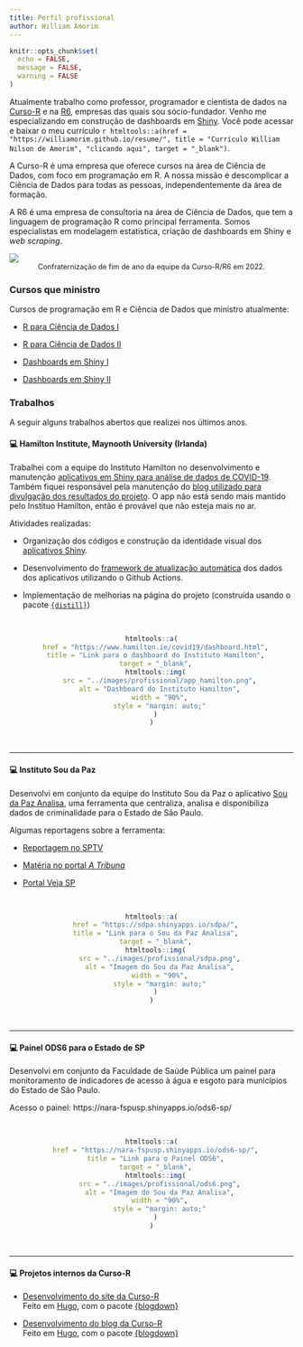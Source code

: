 ```yaml
---
title: Perfil profissional
author: William Amorim
---
```


```r
knitr::opts_chunk$set(
  echo = FALSE,
  message = FALSE,
  warning = FALSE
)
```

Atualmente trabalho como professor, programador e cientista de dados na [Curso-R](https://www.curso-r.com/) e na [R6](https://www.curso-r.com/sobre/), empresas das quais sou sócio-fundador. Venho me especializando em construção de dashboards em [Shiny](https://shiny.rstudio.com/gallery/). Você pode acessar e baixar o meu currículo `r htmltools::a(href = "https://williamorim.github.io/resume/", title = "Currículo William Nilson de Amorim", "clicando aqui", target = "_blank")`.

A Curso-R é uma empresa que oferece cursos na área de Ciência de Dados, com foco em programação em R. A nossa missão é descomplicar a Ciência de Dados para todas as pessoas, independentemente da área de formação.

A R6 é uma empresa de consultoria na área de Ciência de Dados, que tem a linguagem de programação R como principal ferramenta. Somos especialistas em modelagem estatística, criação de dashboards em Shiny e *web scraping*.

<img src = "../images/profissional/equipe_curso_r.jpg">
<center><span style = "font-size: 0.9em;">Confraternização de fim de ano da equipe da Curso-R/R6 em 2022.</span></center>

### Cursos que ministro

Cursos de programação em R e Ciência de Dados que ministro atualmente:

- [R para Ciência de Dados I](https://loja.curso-r.com/r-para-ciencia-de-dados-i.html)

- [R para Ciência de Dados II](https://loja.curso-r.com/r-para-ciencia-de-dados-ii.html)

- [Dashboards em Shiny I](https://loja.curso-r.com/construindo-dashboards-i.html)

- [Dashboards em Shiny II](https://loja.curso-r.com/construindo-dashboards-ii.html)

### Trabalhos

A seguir alguns trabalhos abertos que realizei nos últimos anos.

#### &#128187; Hamilton Institute, Maynooth University (Irlanda)

Trabalhei com a equipe do Instituto Hamilton no desenvolvimento e manutenção [aplicativos em Shiny para análise de dados de COVID-19](https://www.hamilton.ie/covid19/dashboard.html). Também fiquei responsável pela manutenção do [blog utilizado para divulgação dos resultados do projeto](https://www.hamilton.ie/covid19/). O app não está sendo mais mantido pelo Instituo Hamilton, então é provável que não esteja mais no ar.

Atividades realizadas:

- Organização dos códigos e construção da identidade visual dos [aplicativos Shiny](https://www.hamilton.ie/covid19/dashboard.html).

- Desenvolvimento do [framework de atualização automática](https://github.com/hamilton-institute/hamiltonCovid19/actions) dos dados dos aplicativos utilizando o Github Actions.

- Implementação de melhorias na página do projeto (construída usando o pacote [`{distill}`](https://rstudio.github.io/distill/))

<br>
<center>
```r
htmltools::a(
  href = "https://www.hamilton.ie/covid19/dashboard.html",
  title = "Link para o dashboard do Instituto Hamilton",
  target = "_blank",
  htmltools::img(
    src = "../images/profissional/app_hamilton.png",
    alt = "Dashboard do Instituto Hamilton",
    width = "90%",
    style = "margin: auto;"
  )
)
```
</center>
<br>

<hr>

#### &#128187; Instituto Sou da Paz

Desenvolvi em conjunto da equipe do Instituto Sou da Paz o aplicativo [Sou da Paz Analisa](https://sdpa.shinyapps.io/sdpa/), uma ferramenta que centraliza, analisa e disponibiliza dados de criminalidade para o Estado de São Paulo.

Algumas reportagens sobre a ferramenta:

- [Reportagem no SPTV](https://g1.globo.com/sp/sao-paulo/noticia/2021/01/26/dez-delegacias-com-mais-registros-de-roubos-durante-a-pandemia-ficam-nas-zonas-sul-e-leste-de-sp.ghtml)

- [Matéria no portal *A Tribuna*](https://www.atribuna.com.br/cidades/plataforma-fornece-localiza%C3%A7%C3%A3o-de-%C3%ADndices-criminais-da-baixada-santista-1.139379)

- [Portal Veja SP](https://vejasp.abril.com.br/cidades/instituto-sou-da-paz-mapas-violencia-sp/)

<br>
<center>
```r
htmltools::a(
  href = "https://sdpa.shinyapps.io/sdpa/",
  title = "Link para o Sou da Paz Analisa",
  target = "_blank",
  htmltools::img(
    src = "../images/profissional/sdpa.png",
    alt = "Imagem do Sou da Paz Analisa",
    width = "90%",
    style = "margin: auto;"
  )
)
```
</center>
<br>

<hr>

#### &#128187; Painel ODS6 para o Estado de SP

Desenvolvi em conjunto da Faculdade de Saúde Pública um painel para monitoramento de indicadores de acesso à água e esgoto para municípios do Estado de São Paulo.

Acesso o painel: https://nara-fspusp.shinyapps.io/ods6-sp/

<br>
<center>
```r
htmltools::a(
  href = "https://nara-fspusp.shinyapps.io/ods6-sp/",
  title = "Link para o Painel ODS6",
  target = "_blank",
  htmltools::img(
    src = "../images/profissional/ods6.png",
    alt = "Imagem do Sou da Paz Analisa",
    width = "90%",
    style = "margin: auto;"
  )
)
```
</center>
<br>

<hr>

#### &#128187; Projetos internos da Curso-R

- [Desenvolvimento do site da Curso-R](https://curso-r.com/)
<br><span class = "obs">Feito em <a href = "https://gohugo.io/" target = "_blank">Hugo</a>, com o pacote <a href = "https://bookdown.org/yihui/blogdown/" target = "_blank">{blogdown}</a></span>

- [Desenvolvimento do blog da Curso-R](https://blog.curso-r.com/)
<br><span class = "obs">Feito em <a href = "https://gohugo.io/" target = "_blank">Hugo</a>, com o pacote <a href = "https://bookdown.org/yihui/blogdown/" target = "_blank">{blogdown}</a></span>
